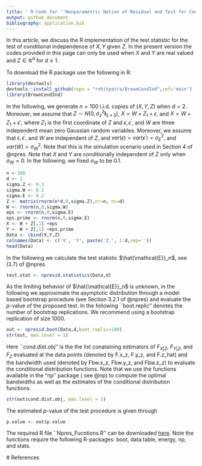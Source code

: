 ```yaml
---
title: ' R Code for ''Nonparametric Notion of Residual and Test for Conditional Independence'' '
output: github_document
bibliography: application.bib
---
```

In this article, we discuss the R implementation of the test statistic for the test of conditional independence of $X, Y$ given $Z$. In the present version the codes provided in this page can only be used when $X$ and $Y$ are real valued and $Z \in \mathbb{R}^d$ for $d\geq 1$.

To download the R package use the following in R:

```r
library(devtools)
devtools::install_github(repo = "rohitpatra/BrownCondInd",ref='main')
library(BrownCondInd)
```


In the following, we generate $n=100$ i.i.d. copies of $(X,Y,Z)$ when $d=2$. Moreover, we assume that $Z\sim N(0, \sigma_z^2 \textbf{I}_{5\times 5})$,  $X=W+Z_1+\epsilon$, and $X=W+Z_1+\epsilon'$, where $Z_1$ is the first coordinate of $Z$ and $\epsilon, \epsilon^\prime,$  and $W$ are three independent mean zero Gaussian random variables. Moreover, we assume that $\epsilon, \epsilon^\prime,$  and $W$ are independent of $Z,$ and  $var(\epsilon)=var(\epsilon^\prime)=\sigma^2_E,$ and $var(W)= \sigma^2_W$. Note that this is the simulation scenario used in Section 4 of @npres. Note that $X$ and $Y$ are conditionally independent of $Z$ only when $\sigma_W=0$. In the following, we fixed $\sigma_W$ to be $0.1$.
```r
n <-100
d <- 2
sigma.Z <- 0.3
sigma.W <- 0.1
sigma.E <- 0.2
Z <- matrix(rnorm(n*d,0,sigma.Z),nr=n, nc=d)
W <- rnorm(n,0,sigma.W)
eps <- rnorm(n,0,sigma.E)
eps.prime <- rnorm(n,0,sigma.E)
X <- W + Z[,1] +eps
Y <- W + Z[,1] +eps.prime
Data <- cbind(X,Y,Z)
colnames(Data) <- c('X', 'Y', paste('Z.', 1:d,sep=''))
head(Data)
```
In the following we calculate the test statistic $\hat{\mathcal{E}}_n$, see (3.7) of @npres.
```r
test.stat <- npresid.statistics(Data,d)
```
As the limiting behavior of $\hat{\mathcal{E}}_n$ is unknown, in the following we approximate the asymptotic distribution through a model based bootstrap procedure (see Section 3.2.1 of @npres) and evaluate the $p$-value of the proposed test. In the following ``boot.replic" denotes the number of bootstrap replications. We recommend using a bootstrap replication of size $1000.$ 

```r
out <- npresid.boot(Data,d,boot.replic=100)
str(out, max.level = 1)
```
 
 Here  ``cond.dist.obj'' is the the list conataining estimators of $F_{X|Z}$, $F_{Y|Z}$, and $F_Z$ evaluated at the data points (denoted by F.x_z, F.y_z, and F.z_hat) and the bandwidth used (denoted by Fbw.x_z, Fbw.y_z, and Fbw.z_z) to evaluate the conditional distribution functions. Note that we use the functions available in the "np'' package ( see @np) to compute the optimal bandwidths as well as the estimates of the conditional distribution functions.  

```r
str(out$cond.dist.obj, max.level = 1)
```

The estimated $p$-value of the test procedure is given through
```r
p.value <- out$p.value 
```


The required R file ``Npres_Fucntions.R''  can be downloaded [here](http://stat.columbia.edu/~rohit/Code/Npres_Fucntions.R). Note the functions require the following R-packages: boot, data.table, energy, np, and stats.
 
 
 # References
